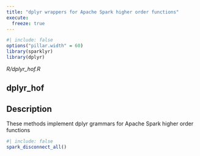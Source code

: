 ```yaml
---
title: "dplyr wrappers for Apache Spark higher order functions"
execute:
  freeze: true
---
```


```r
#| include: false
options("pillar.width" = 60)
library(sparklyr) 
library(dplyr)
```

*R/dplyr_hof.R*

## dplyr_hof

## Description
These methods implement dplyr grammars for Apache Spark higher order functions 











```r
#| include: false
spark_disconnect_all()
```
